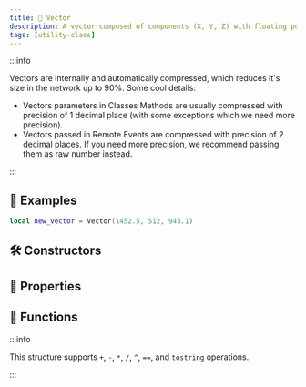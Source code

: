```yaml
---
title: 📐 Vector
description: A vector composed of components (X, Y, Z) with floating point precision.
tags: [utility-class]
---
```


<HeaderDeclaration type="Struct" name="Vector" is_open_source />


:::info

Vectors are internally and automatically compressed, which reduces it's size in the network up to 90%. Some cool details:
* Vectors parameters in Classes Methods are usually compressed with precision of 1 decimal place (with some exceptions which we need more precision).
* Vectors passed in Remote Events are compressed with precision of 2 decimal places. If you need more precision, we recommend passing them as raw number instead.

:::


## 🎒 Examples

```lua
local new_vector = Vector(1452.5, 512, 943.1)
```


## 🛠 Constructors

<ConstructorDeclaration type="Struct" name="Vector" />


## 🧽 Properties

<PropertiesDeclaration type="Struct" name="Vector" />


## 🦠 Functions

:::info

This structure supports `+`, `-`, `*`, `/`, `^`, `==`, and `tostring` operations.

:::

<FunctionsDeclaration type="Struct" name="Vector" />
